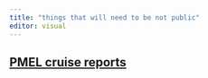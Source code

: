 ```yaml
---
title: "things that will need to be not public"
editor: visual
---
```


[PMEL cruise reports]('https://drive.google.com/drive/folders/0B6kBqTUf7qq-VktkOFJKOUI0OEk?resourcekey=0-Lq7HmsQaJ1wLvm8-6LTEoA')
---
